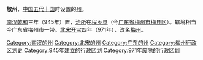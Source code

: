 '''敬州'''，[[中国|中国]][[五代十国|五代十国]]时设置的[[州|州]]。

[[南汉|南汉]][[乾和|乾和]]三年（945年）置，[[治所|治所]]在[[程乡县|程乡县]]（今[[广东省|广东省]][[梅州市|梅州市]][[梅县区|梅县区]]）。辖境相当今广东省梅州市一带。[[北宋|北宋]][[开宝|开宝]]四年（971年），改名[[梅州_(古代)|梅州]]。 

{{十國行政區劃|nocat}}
{{广东行政区划小作品}}
[[Category:南汉的州|Category:南汉的州]]
[[Category:北宋的州|Category:北宋的州]]
[[Category:广东的州|Category:广东的州]]
[[Category:梅州行政区划史|Category:梅州行政区划史]]
[[Category:945年建立的行政区划|Category:945年建立的行政区划]]
[[Category:971年废除的行政区划|Category:971年废除的行政区划]]